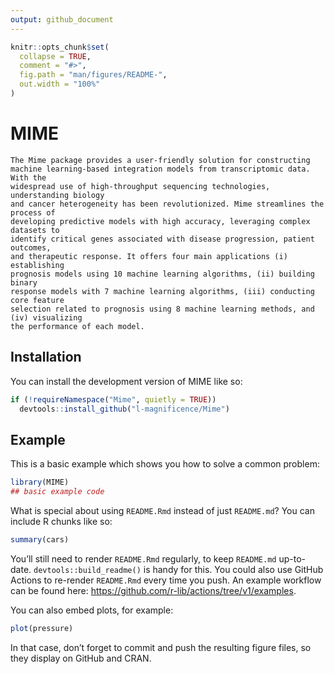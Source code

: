 ```yaml
---
output: github_document
---
```


<!-- README.md is generated from README.Rmd. Please edit that file -->

```r
knitr::opts_chunk$set(
  collapse = TRUE,
  comment = "#>",
  fig.path = "man/figures/README-",
  out.width = "100%"
)
```

# MIME

<!-- badges: start -->
<!-- badges: end -->

    The Mime package provides a user-friendly solution for constructing 
    machine learning-based integration models from transcriptomic data. With the 
    widespread use of high-throughput sequencing technologies, understanding biology 
    and cancer heterogeneity has been revolutionized. Mime streamlines the process of 
    developing predictive models with high accuracy, leveraging complex datasets to 
    identify critical genes associated with disease progression, patient outcomes, 
    and therapeutic response. It offers four main applications (i) establishing 
    prognosis models using 10 machine learning algorithms, (ii) building binary 
    response models with 7 machine learning algorithms, (iii) conducting core feature 
    selection related to prognosis using 8 machine learning methods, and (iv) visualizing 
    the performance of each model.

## Installation

You can install the development version of MIME like so:

``` r
if (!requireNamespace("Mime", quietly = TRUE))
  devtools::install_github("l-magnificence/Mime")
```

## Example

This is a basic example which shows you how to solve a common problem:

```r
library(MIME)
## basic example code
```

What is special about using `README.Rmd` instead of just `README.md`? You can include R chunks like so:

```r
summary(cars)
```

You'll still need to render `README.Rmd` regularly, to keep `README.md` up-to-date. `devtools::build_readme()` is handy for this. You could also use GitHub Actions to re-render `README.Rmd` every time you push. An example workflow can be found here: <https://github.com/r-lib/actions/tree/v1/examples>.

You can also embed plots, for example:

```r
plot(pressure)
```

In that case, don't forget to commit and push the resulting figure files, so they display on GitHub and CRAN.

